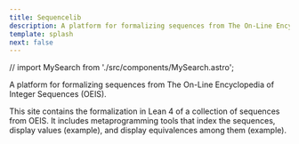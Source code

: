 ```yaml
---
title: Sequencelib
description: A platform for formalizing sequences from The On-Line Encyclopedia of Integer Sequences (OEIS).
template: splash
next: false
---
```

// import MySearch from './src/components/MySearch.astro';

A platform for formalizing sequences from The On-Line Encyclopedia of Integer Sequences (OEIS).

This site contains the formalization in Lean 4 of a collection of sequences from
OEIS. It includes metaprogramming tools that index the sequences, display values
(example), and display equivalences among them (example).

<div class="sl-flex justify-center">
  <Search />
</div>
